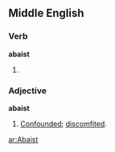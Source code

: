 ==Middle English==

===Verb===
'''abaist'''

# {{past participle of|[[abash]]|lang=Middle English}}

===Adjective===
'''abaist'''

# [[confounded|Confounded]]; [[discomfited]].

[[ar:Abaist]]